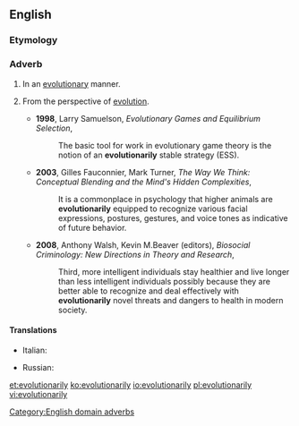 ==English==

===Etymology===
{{suffix|evolutionary|ly|lang=en}}

===Adverb===
{{en-adv}}

# In an [[evolutionary]] manner.
# {{context|domain|lang=en}} From the perspective of [[evolution]].
#* '''1998''', Larry Samuelson, ''Evolutionary Games and Equilibrium Selection'',
#*: The basic tool for work in evolutionary game theory is the notion of an '''evolutionarily''' stable strategy (ESS).
#* '''2003''', Gilles Fauconnier, Mark Turner, ''The Way We Think: Conceptual Blending and the Mind's Hidden Complexities'',
#*: It is a commonplace in psychology that higher animals are '''evolutionarily''' equipped to recognize various facial expressions, postures, gestures, and voice tones as indicative of future behavior.
#* '''2008''', Anthony Walsh, Kevin M.Beaver (editors), ''Biosocial Criminology: New Directions in Theory and Research'',
#*: Third, more intelligent individuals stay healthier and live longer than less intelligent individuals possibly because they are better able to recognize and deal effectively with '''evolutionarily''' novel threats and dangers to health in modern society.

====Translations====
{{trans-top|From the perspective of evolution}}
* Italian: {{t|it|evolutivamente}}
{{trans-mid}}
* Russian: {{t|ru|эволюцио́нно}}
{{trans-bottom}}

[[Category:English domain adverbs]]

[[et:evolutionarily]]
[[ko:evolutionarily]]
[[io:evolutionarily]]
[[pl:evolutionarily]]
[[vi:evolutionarily]]